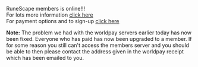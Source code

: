 {{Update|date = 27 February 2002}}

RuneScape members is online!!!<br>
For lots more information [https://secure.runescape.co.uk/member.asp click here]<br>
For payment options and to sign-up [https://secure.runescape.co.uk/member.asp click here]

'''Note:''' The problem we had with the worldpay servers earlier today has now been fixed. Everyone who has paid has now been upgraded to a member.
If for some reason you still can't access the members server and you should be able to then please contact the address given in the worldpay receipt which has been emailed to you.

[[Category:Updates|{{PAGENAME}}]]
